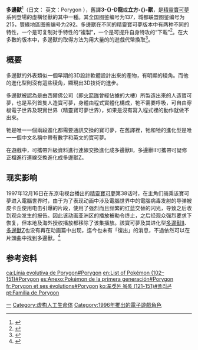 <noinclude>{{Real world|time=2015-06-07T18:04:28+00:00}}</noinclude>
{{noteTA
|G1=神奇寶貝
|1=zh-hans:神奇宝贝;zh-hant:神奇寶貝;
}}
{{Pokemon Infobox |
image=[[File:Porygon.png|200px]] |
name=多邊獸 |
number=137|
prev=[[火伊布|火伊布]] |
next=[[菊石兽|菊石兽]] |
japanese={{lang|ja|ポリゴン}} |
english=Porygon |
othername=3-{}-D龍、立方-{}-獸|
evolvesfrom=无 |
evolvesto= [[多邊獸Ⅱ|多邊獸Ⅱ]]|
stage=第一级 |
species=虛擬寶可夢 |
type=一般 |
metricheight=0.8 |
metricweight=36.5 |
color=红色 |
ability=複製 ／下载|
move=三重攻擊|
johtonumber=215|
johtoprev=[[梦妖|梦妖]] |
johtonext=[[多邊獸Ⅱ|多邊獸Ⅱ]] |
}}
'''多邊獸'''<ref>{{cite web|title=公開『ポケットモンスター 赤・緑』系列151隻寶可夢(Pokémon)之中文名稱|url=http://www.nintendo.com.hk/pressrelease/3ds_20160510_sun_moon_release_3.htm|publisher=任天堂(香港)有限公司|accessdate=2016-05-17|date=2016-05-10|archive-date=2016-05-17|archive-url=https://web.archive.org/web/20160517063712/http://www.nintendo.com.hk/pressrelease/3ds_20160510_sun_moon_release_3.htm|dead-url=no}}</ref>（日文：{{lang|ja|ポリゴン}} 英文：Porygon ），舊譯'''3-{}-D龍'''或'''立方-{}-獸'''，是[[精靈寶可夢|精靈寶可夢]]系列登場的虛構怪獸的其中一種。其全国图鉴编号为137，城都联盟图鉴编号为215，豐緣地區图鉴编号为292。多邊獸在不同的精靈寶可夢版本中有两种不同的特性，一个是可复制对手特性的“複製”，一个是可提升自身特攻的“下載”<ref>{{cite web|title=多邊獸-神奇宝贝百科|url=http://wiki.52poke.com/zh/3D%E9%BE%99|access-date=2011-09-07|archive-date=2020-02-03|archive-url=https://web.archive.org/web/20200203204116/http://wiki.52poke.com/zh/3D%E9%BE%99|dead-url=no}}</ref>。在大多數的版本中，多邊獸的取得方法为用大量的的遊戲代幣換取<ref>{{Cite web |url=http://www.pokemongjd.com/dex/dp/pokemon_137.html |title=POKE检索 |access-date=2011-09-07 |archive-date=2016-06-24 |archive-url=https://web.archive.org/web/20160624102117/http://www.pokemongjd.com/dex/dp/pokemon_137.html |dead-url=no }}</ref>。

==概要==
多邊獸的外表類似一個早期的3D設計軟體設計出來的產物，有明顯的稜角。而他的進化型則沒有這些稜角，顯現出3D技術的進步。

多邊獸被認為是由西爾佛公司（即[[火箭隊|火箭隊]]曾經佔據的大樓）所製造出來的人造寶可夢，也是系列首隻人造寶可夢，身體由程式實體化構成，牠不需要呼吸，可自由穿梭電子世界及現實世界（精靈寶可夢世界），如果是沒有寫入程式裡的動作就做不出來。

牠是唯一一個兩段進化都需要通訊交換的寶可夢，在舊譯裡，牠和牠的進化型是唯一一個中文名稱中帶有數字和英文的寶可夢。

在遊戲中，可攜帶升級資料進行連線交換進化成多邊獸II，多邊獸II可攜帶可疑修正檔進行連線交換進化成多邊獸Z。

==现实影响==
{{see also|3D龙事件}}
1997年12月16日在东京电视台播出的[[神奇寶貝_(1997-2002年動畫)|精靈寶可夢]]第38话时，在主角们骑乘该寶可夢进入電腦世界时，由于为了表现动画中涉及電腦世界中的電腦病毒发射的导弹被皮卡丘使用电击引爆的片段，使用了强烈而且频繁的红蓝交替的闪光，导致之后收到观众发生{{tsl|en|Photosensitive epilepsy|急性光过敏症}}的报告。因此该动画亚洲区的播放被勒令终止，之后经观众强烈要求下恢复，但本地及海外授权播放都移除了该集播放。{{citation needed|出于避嫌和保证移除该集后的故事连贯性，}}該寶可夢及其进化型[[第二世代寶可夢列表#多邊獸Ⅱ|多邊獸Ⅱ]]、[[第四世代寶可夢列表#多邊獸Z|多邊獸Z]]也没有再在动画篇中出现，迄今也未有「復出」的消息，不過依然可以在片頭曲中找到多邊獸。<ref>{{cite web|url=http://games.sina.com.cn/t/n/2008-11-04/1339277861.shtml|title=《口袋妖怪》引发的意外：3D龙事件_电视游戏_新浪游戏_新浪网|access-date=2014-02-27|archive-date=2016-08-17|archive-url=https://web.archive.org/web/20160817084531/http://games.sina.com.cn/t/n/2008-11-04/1339277861.shtml|dead-url=no}}</ref>

==参考资料==
{{reflist}}
{{寶可夢列表}}
{{DEFAULTSORT:Porygon}}

[[Category:寶可夢世代|一]]
[[Category:虚构人工生命体|Category:虚构人工生命体]]
[[Category:1996年推出的電子遊戲角色|Category:1996年推出的電子遊戲角色]]

[[ca:Línia_evolutiva_de_Porygon#Porygon|ca:Línia evolutiva de Porygon#Porygon]]
[[en:List_of_Pokémon_(102–151)#Porygon|en:List of Pokémon (102–151)#Porygon]]
[[es:Anexo:Pokémon_de_la_primera_generación#Porygon|es:Anexo:Pokémon de la primera generación#Porygon]]
[[fr:Porygon_et_ses_évolutions#Porygon|fr:Porygon et ses évolutions#Porygon]]
[[ko:포켓몬_목록_(121-151)#폴리곤|ko:포켓몬 목록 (121-151)#폴리곤]]
[[pt:Família_de_Porygon|pt:Família de Porygon]]